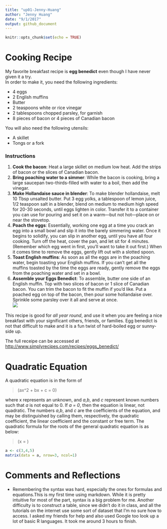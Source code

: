 ```yaml
---
title: "up01-Jenny-Huang"
author: "Jenny Huang"
date: "9/1/2017"
output: github_document
---
```


```r
knitr::opts_chunk$set(echo = TRUE)
```

# Cooking Recipe

My favorite breakfast recipe is **egg benedict** even though I have never given it a try.\
In order to make it, you need the following ingredients:  

+ 4 eggs  
+ 2 English muffins  
+ Butter  
+ 2 teaspoons white or rice vinegar  
+ 2 tablespoons chopped parsley, for garnish  
+ 8 pieces of bacon or 4 pieces of Canadian bacon \ 

You will also need the following utensils:  


* A skillet  
* Tongs or a fork  

### Instructions

1)  **Cook the bacon**: Heat a large skillet on medium low heat. Add the strips of bacon or the slices of Canadian bacon.\
2)  **Bring poaching water to a simmer**: While the bacon is cooking, bring a large saucepan two-thirds-filled with water to a boil, then add the vinegar. \
3)  **Make Hollandaise sauce in blender**: To make blender hollandaise, melt 10 Tbsp unsalted butter.
Put 3 egg yolks, a tablespoon of lemon juice, 1/2 teaspoon salt in a blender, blend on medium to medium high speed for 20-30 seconds, until eggs lighten in color.
Transfer it to a container you can use for pouring and set it on a warm—but not hot—place on or near the stovetop.\
4)  **Poach the eggs**: Essentially, working one egg at a time you crack an egg into a small bowl and slip it into the barely simmering water. Once it begins to solidify, you can slip in another egg, until you have all four cooking.
Turn off the heat, cover the pan, and let sit for 4 minutes. (Remember which egg went in first, you'll want to take it out first.) When it comes time to remove the eggs, gently lift out with a slotted spoon.\
5)  **Toast English muffins**: As soon as all the eggs are in the poaching water, begin toasting your English muffins. If you can’t get all the muffins toasted by the time the eggs are ready, gently remove the eggs from the poaching water and set in a bowl.\
6)  **Assemble your Eggs Benedict**: To assemble, butter one side of an English muffin. Top with two slices of bacon or 1 slice of Canadian bacon. You can trim the bacon to fit the muffin if you’d like.
Put a poached egg on top of the bacon, then pour some hollandaise over. Sprinkle some parsley over it all and serve at once.\
![](https://static01.nyt.com/images/2017/02/28/dining/28COOKING-EGGSBENEDICT1/28COOKING-EGGSBENEDICT1-articleLarge.jpg)\

This recipe is good for *all year round*, and use it when you are feeling a nice breakfast with your significant others, friends, or families. Egg benedict is not that difficult to make and it is a fun twist of hard-boiled egg or sunny-side up.  


The full receipe can be accessed at <http://www.simplyrecipes.com/recipes/eggs_benedict/>

# Quadratic Equation
A quadratic equation is in the form of  

> \(ax^2 + bx + c = 0\)  

where x represents an unknown, and *a*,*b*, and *c* represent known numbers such that *a* is not equal to 0. If *a = 0*, then the equation is linear, not quadratic. The numbers *a*,*b*, and *c* are the coefficients of the equation, and may be distinguished by calling them, respectively, the quadratic coefficient, the linear coefficient and the constant or free term. The quadratic formula for the roots of the general quadratic equation is as below:  

> \(x = \frac{-b\pm\sqrt{b^2 - 4ac}}{2a}\)

```r
a <- c(3,4,5)
matrix(data = a, nrow=3, ncol=1) 
```

# Comments and Reflections

* Remembering the syntax was hard, especially the ones for formulas and equations.This is my first time using markdown. While it is pretty intuitive for most of the part, syntax is a big problem for me. Another difficulty is to construct a table, since we didn't do it in class, and all the tutorials on the internet use some sort of dataset that I'm no sure how to access. I asked my friends for help and also used Google too look up a lot of basic R languages. It took me around 3 hours to finish.
    


